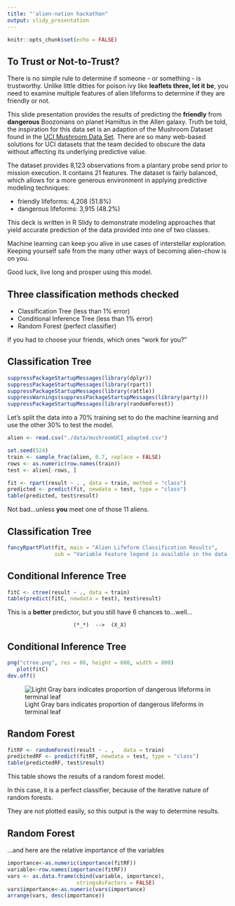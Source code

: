 ```yaml
---
title: "'alien-nation hackathon"
output: slidy_presentation
---
```


```r
knitr::opts_chunk$set(echo = FALSE)
```

## To Trust or Not-to-Trust?

There is no simple rule to determine if someone - or something - is trustworthy. Unlike little ditties for poison ivy like __leaflets three, let it be__, you need to examine multiple features of alien lifeforms to determine if they are friendly or not.

This slide presentation provides the results of predicting the __friendly__ from __dangerous__ Boozonians on planet Hamiltus in the Allen galaxy. Truth be told, the inspiration for this data set is an adaption of the Mushroom Dataset found in the [UCI Mushroom Data Set][1]. There are so many web-based solutions for UCI datasets that the team decided to obscure the data without affecting its underlying predictive value.

The dataset provides 8,123 observations from a plantary probe send prior to mission execution. It contains 21 features. The dataset is fairly balanced, which allows for a more generous environment in applying predictive modeling techniques:

*  friendly lifeforms: 4,208 (51.8%)
* dangerous lifeforms: 3,915 (48.2%)

This deck is written in R Slidy to demonstrate modeling approaches that yield accurate prediction of the data provided into one of two classes. 

Machine learning can keep you alive in use cases of interstellar exploration. Keeping yourself safe from the many other ways of becoming alien-chow is on you.

Good luck, live long and prosper using this model.

## Three classification methods checked

- Classification Tree (less than 1% error)
- Conditional Inference Tree (less than 1% error)
- Random Forest (perfect classifier)

If you had to choose your friends, which ones "work for you?"

## Classification Tree

```r

suppressPackageStartupMessages(library(dplyr))
suppressPackageStartupMessages(library(rpart))
suppressPackageStartupMessages(library(rattle))
suppressWarnings(suppressPackageStartupMessages(library(party)))
suppressPackageStartupMessages(library(randomForest))
```

Let's split the data into a 70% training set to do the machine learning and use the other 30% to test the model.

```r
alien <- read.csv("./data/mushroomUCI_adapted.csv")

set.seed(524)
train <- sample_frac(alien, 0.7, replace = FALSE)
rows <- as.numeric(row.names(train))
test <- alien[-rows, ]

fit <- rpart(result ~ . , data = train, method = "class")
predicted <- predict(fit, newdata = test, type = "class")
table(predicted, test$result)
```

Not bad...unless **you** meet one of those 11 aliens.

## Classification Tree

```r
fancyRpartPlot(fit, main = "Alien Lifeform Classification Results",
               sub = "Variable Feature legend is available in the data dictionary")
```

## Conditional Inference Tree
```r
fitC <- ctree(result ~ ., data = train)
table(predict(fitC, newdata = test), test$result)
```

This is a __better__ predictor, but you still have 6 chances to...well... 
             
                         (*_*)  -->  (X_X)

## Conditional Inference Tree
``` r

png("ctree.png", res = 80, height = 600, width = 800) 
   plot(fitC)
dev.off()

```
![Light Gray bars indicates proportion of dangerous lifeforms in terminal leaf](ctree.png)


## Random Forest
``` r

fitRF <- randomForest(result ~ . ,   data = train)
predictedRF <- predict(fitRF, newdata = test, type = "class")
table(predictedRF, test$result)
```
This table shows the results of a random forest model.

In this case, it is a perfect classifier, because of the iterative nature of random forests. 

They are not plotted easily, so this output is the way to determine results.

## Random Forest

...and here are the relative importance of the variables
``` r
importance<-as.numeric(importance(fitRF))
variable<-row.names(importance(fitRF))
vars <- as.data.frame(cbind(variable, importance),
                      stringsAsFactors = FALSE)
vars$importance<-as.numeric(vars$importance)
arrange(vars, desc(importance))
```

[1]: https://archive.ics.uci.edu/ml/datasets/Mushroom 